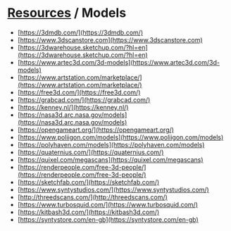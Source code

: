 # [Resources](/docs/resources) / Models

-   [https://3dmdb.com/](https://3dmdb.com/)
-   [https://www.3dscanstore.com](https://www.3dscanstore.com)
-   [https://3dwarehouse.sketchup.com/?hl=en](https://3dwarehouse.sketchup.com/?hl=en)
-   [https://www.artec3d.com/3d-models](https://www.artec3d.com/3d-models)
-   [https://www.artstation.com/marketplace/](https://www.artstation.com/marketplace/)
-   [https://free3d.com/](https://free3d.com/)
-   [https://grabcad.com/](https://grabcad.com/)
-   [https://kenney.nl/](https://kenney.nl/)
-   [https://nasa3d.arc.nasa.gov/models](https://nasa3d.arc.nasa.gov/models)
-   [https://opengameart.org/](https://opengameart.org/)
-   [https://www.poliigon.com/models](https://www.poliigon.com/models)
-   [https://polyhaven.com/models](https://polyhaven.com/models)
-   [https://quaternius.com/](https://quaternius.com/)
-   [https://quixel.com/megascans](https://quixel.com/megascans)
-   [https://renderpeople.com/free-3d-people/](https://renderpeople.com/free-3d-people/)
-   [https://sketchfab.com/](https://sketchfab.com/)
-   [https://www.syntystudios.com/](https://www.syntystudios.com/)
-   [http://threedscans.com/](http://threedscans.com/)
-   [https://www.turbosquid.com/](https://www.turbosquid.com/)
-   [https://kitbash3d.com/](https://kitbash3d.com/)
-   [https://syntystore.com/en-gb](https://syntystore.com/en-gb)
